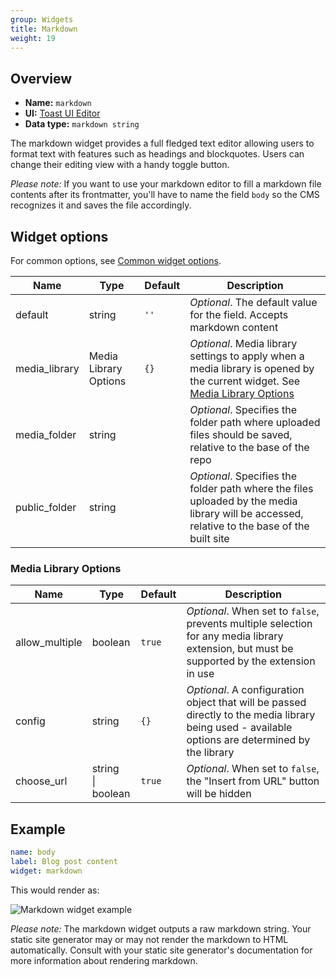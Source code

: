 ```yaml
---
group: Widgets
title: Markdown
weight: 19
---
```


## Overview

- **Name:** `markdown`
- **UI:** [Toast UI Editor](https://ui.toast.com/tui-editor)
- **Data type:** `markdown string`

The markdown widget provides a full fledged text editor allowing users to format text with features such as headings and blockquotes. Users can change their editing view with a handy toggle button.

_Please note:_ If you want to use your markdown editor to fill a markdown file contents after its frontmatter, you'll have to name the field `body` so the CMS recognizes it and saves the file accordingly.

## Widget options

For common options, see [Common widget options](/docs/widgets#common-widget-options).

| Name          | Type                  | Default | Description                                                                                                                                           |
| ------------- | --------------------- | ------- | ----------------------------------------------------------------------------------------------------------------------------------------------------- |
| default       | string                | `''`    | _Optional_. The default value for the field. Accepts markdown content                                                                                 |
| media_library | Media Library Options | `{}`    | _Optional_. Media library settings to apply when a media library is opened by the current widget. See [Media Library Options](#media-library-options) |
| media_folder  | string                |         | _Optional_. Specifies the folder path where uploaded files should be saved, relative to the base of the repo                                          |
| public_folder | string                |         | _Optional_. Specifies the folder path where the files uploaded by the media library will be accessed, relative to the base of the built site          |

### Media Library Options

| Name           | Type                   | Default | Description                                                                                                                                       |
| -------------- | ---------------------- | ------- | ------------------------------------------------------------------------------------------------------------------------------------------------- |
| allow_multiple | boolean                | `true`  | _Optional_. When set to `false`, prevents multiple selection for any media library extension, but must be supported by the extension in use       |
| config         | string                 | `{}`    | _Optional_. A configuration object that will be passed directly to the media library being used - available options are determined by the library |
| choose_url     | string<br />\| boolean | `true`  | _Optional_. When set to `false`, the "Insert from URL" button will be hidden                                                                      |

## Example

```yaml
name: body
label: Blog post content
widget: markdown
```

This would render as:

![Markdown widget example](/img/widgets-markdown.webp)

_Please note:_ The markdown widget outputs a raw markdown string. Your static site generator may or may not render the markdown to HTML automatically. Consult with your static site generator's documentation for more information about rendering markdown.

